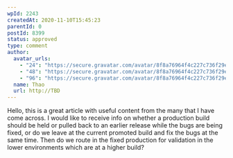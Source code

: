 ```yaml
---
wpId: 2243
createdAt: 2020-11-10T15:45:23
parentId: 0
postId: 8399
status: approved
type: comment
author:
  avatar_urls:
    - "24": "https://secure.gravatar.com/avatar/8f8a76964f4c227c736f29ec18648490?s=24&d=mm&r=g"
    - "48": "https://secure.gravatar.com/avatar/8f8a76964f4c227c736f29ec18648490?s=48&d=mm&r=g"
    - "96": "https://secure.gravatar.com/avatar/8f8a76964f4c227c736f29ec18648490?s=96&d=mm&r=g"
  name: Thao
  url: http://TBD
---
```


Hello, this is a great article with useful content from the many that I have come across. I would like to receive info on whether a production build should be held or pulled back to an earlier release while the bugs are being fixed, or do we leave at the current promoted build and fix the bugs at the same time. Then do we route in the fixed production for validation in the lower environments which are at a higher build?